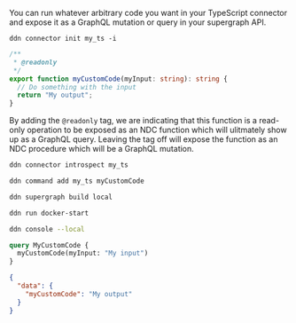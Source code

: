 You can run whatever arbitrary code you want in your TypeScript connector and expose it as a GraphQL mutation or query
in your supergraph API.

```ddn title="Initalize a new connector and select hasura/nodejs from the list:"
ddn connector init my_ts -i
```

```ts title="Replace the functions.ts contents with your own custom code:"
/**
 * @readonly
 */
export function myCustomCode(myInput: string): string {
  // Do something with the input
  return "My output";
}
```

By adding the `@readonly` tag, we are indicating that this function is a read-only operation to be exposed as an NDC
function which will ulitmately show up as a GraphQL query. Leaving the tag off will expose the function as an NDC
procedure which will be a GraphQL mutation.

```bash title="Introspect the connector:"
ddn connector introspect my_ts
```

```bash title="Track the function:"
ddn command add my_ts myCustomCode
```

```bash title="Create a new build:"
ddn supergraph build local
```

```bash title="Start your services:"
ddn run docker-start
```

```bash title="Open your development console:"
ddn console --local
```

```graphql title="You can now query your native operation:"
query MyCustomCode {
  myCustomCode(myInput: "My input")
}
```

```json title="You will see a response like this:"
{
  "data": {
    "myCustomCode": "My output"
  }
}
```
